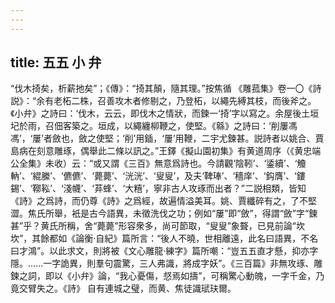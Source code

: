 ```yaml
---
---
---
```

title: 五五 小 弁
---




“伐木掎矣，析薪扡矣”；《傳》：“掎其顛，隨其理。”按焦循 《雕菰集》卷一〇《詩説》：“余有老柘二株，召善攻木者修剔之，乃登柘，以繩先縛其枝，而後斧之。《小弁》之詩曰：‘伐木，云云，即伐木之情狀，而鍊一‘掎’字以寫之。余屋後土垣圮於雨，召佃客築之。垣成，以繩纏柳鞭之，使堅。《緜》之詩曰：‘削屢馮馮’，‘屢’者斂也，斂之使堅；‘削’用鍤，‘屢’用鞭，二宇尤鍊甚。説詩者以姚合、賈島病在刻意雕琢，偶舉此二條以訊之。”王鐸《擬山園初集》有黄道周序（《黄忠端公全集》未收）云：“或又謂《三百》無意爲詩也。今請觀‘陰靷’、‘鋈續’、‘觼軜’、‘緄縢’、‘儦儦’、‘薨薨’、‘洸洸’、‘叟叟’，及夫‘鞞琫’、‘穡庠’、‘鈎膺’、‘鏤錫’、‘鞹鞃’、‘淺幭’、‘䒪蜂’、‘大糦’，寧非古人攻琢而出者？”二説相類，皆知《詩》之爲詩，而仍尊《詩》之爲經，故遍情溢美耳。姚、賈纖碎有之，了不堅澀。焦氏所舉，衹是古今語異，未徵洗伐之功；例如“屢”即“斂”，得謂“斂”字“鍊甚”乎？黄氏所稱，舍“薨薨”形容衆多，尚可節取，“叟叟”象聱，已見前論“坎坎”，其餘都如《論衡·自紀》篇所言：“後人不曉，世相離遠，此名曰語異，不名曰才鴻”。以此求文，則將被《文心雕龍·練字》篇所嘲：“豈五五直才懸，抑亦字隱。……一字詭異，則羣句震驚，三人弗識，將成字妖”。《三百篇》非無攻琢、雕鍊之詞，即以《小弁》論，“我心憂傷，惄焉如擣”，可稱驚心動魄，一字千金，乃竟交臂失之。《詩》 自有連城之璧，而黄、焦徒識珷玞爾。
